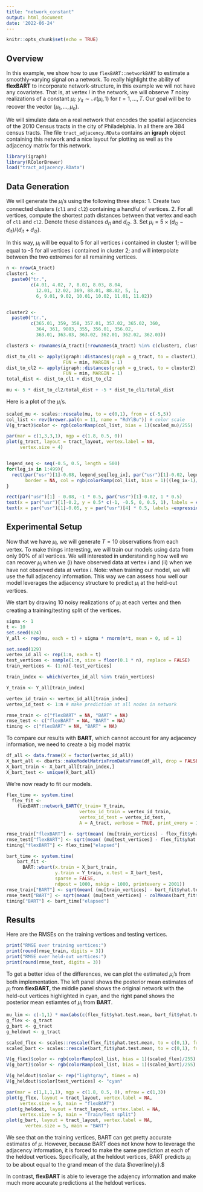 ```yaml
---
title: "network_constant"
output: html_document
date: '2022-06-24'
---
```


```r
knitr::opts_chunk$set(echo = TRUE)
```

## Overview
In this example, we show how to use `flexBART::networkBART` to estimate a smoothly-varying signal on a network.
To really highlight the ability of **flexBART** to incorporate network-structure, in this example we will not have any covariates.
That is, at vertex $i$ in the network, we will observe $T$ noisy realizations of a constant $\mu_{i}$: $y_{it} \sim \mathcal{N}(\mu_{i}, 1)$ for $t = 1, \ldots, T.$ 
Our goal will be to recover the vector $(\mu_{1}, \ldots, \mu_{n}).$

We will simulate data on a real network that encodes the spatial adjacencies of the 2010 Census tracts in the city of Philadelphia.
In all there are 384 census tracts.
The file `tract_adjacency.RData` contains an **igraph** object containing this network and a nice layout for plotting as well as the adjacency matrix for this network. 

```r
library(igraph)
library(RColorBrewer)
load("tract_adjacency.RData")

```

## Data Generation
We will generate the $\mu_{i}$'s using the following three steps:
1. Create two connected clusters (`cl1` and `cl2`) containing a handful of vertices. 
2. For all vertices, compute the shortest path distances between that vertex and each of `cl1` and `cl2`. Denote these distances $d_{i1}$ and $d_{i2}.$
3. Set $\mu_{i} = 5 \times (d_{i2} - d_{i1})/(d_{i1} + d_{i2})$.

In this way, $\mu_{i}$ will be equal to 5 for all vertices $i$ contained in cluster 1; will be equal to -5 for all vertices $i$ contained in cluster 2; and will interpolate between the two extremes for all remaining vertices.

```r
n <- nrow(A_tract)
cluster1 <- 
  paste0("tr.",
         c(4.01, 4.02, 7, 8.01, 8.03, 8.04,
           12.01, 12.02, 369, 88.01, 88.02, 5, 1,
           6, 9.01, 9.02, 10.01, 10.02, 11.01, 11.02))


cluster2 <- 
  paste0("tr.",
         c(365.01, 359, 358, 357.01, 357.02, 365.02, 360,
           364, 361, 9803, 355, 356.01, 356.02,
           363.01, 363.03, 363.02, 362.01, 362.02, 362.03))

cluster3 <- rownames(A_tract)[!rownames(A_tract) %in% c(cluster1, cluster2)]

dist_to_cl1 <- apply(igraph::distances(graph = g_tract, to = cluster1),
                     FUN = min, MARGIN = 1)
dist_to_cl2 <- apply(igraph::distances(graph = g_tract, to = cluster2),
                     FUN = min, MARGIN = 1)
total_dist <- dist_to_cl1 + dist_to_cl2

mu <- 5 * dist_to_cl2/total_dist + -5 * dist_to_cl1/total_dist
```

Here is a plot of the $\mu_{i}$'s.

```r
scaled_mu <- scales::rescale(mu, to = c(0,1), from = c(-5,5))
col_list <- rev(brewer.pal(n = 11, name = "RdYlBu")) # color scale
V(g_tract)$color <- rgb(colorRamp(col_list, bias = 1)(scaled_mu)/255)

par(mar = c(1,3,3,1), mgp = c(1.8, 0.5, 0))
plot(g_tract, layout = tract_layout, vertex.label = NA,
     vertex.size = 4)


legend_seq <- seq(-0.5, 0.5, length = 500)
for(leg_ix in 1:499){
  rect(par("usr")[1]-0.08, legend_seq[leg_ix], par("usr")[1]-0.02, legend_seq[leg_ix+1],
       border = NA, col = rgb(colorRamp(col_list, bias = 1)((leg_ix-1)/500)/255))
}

rect(par("usr")[1] - 0.08, -1 * 0.5, par("usr")[1]-0.02, 1 * 0.5)
text(x = par("usr")[1]-0.2, y = 0.5* c(-1, -0.5, 0, 0.5, 1), labels = c(-5, -2.5, 0, 2.5, 5), xpd = TRUE)
text(x = par("usr")[1]-0.05, y = par("usr")[4] * 0.5, labels =expression(mu))
```

## Experimental Setup
Now that we have $\mu_{i}$, we will generate $T = 10$ observations from each vertex.
To make things interesting, we will train our models using data from only 90\% of all vertices.
We will interested in understanding how well we can recover $\mu_{i}$ when we (i) have observed data at vertex $i$ and (ii) when we have not observed data at vertex $i$. 
Note: when training our model, we will use the full adjacency information.
This way we can assess how well our model leverages the adjacency structure to predict $\mu_{i}$ at the held-out vertices.

We start by drawing 10 noisy realizations of $\mu_{i}$ at each vertex and then creating a training/testing split of the vertices.
```r
sigma <- 1
t <- 10
set.seed(624)
Y_all <- rep(mu, each = t) + sigma * rnorm(n*t, mean = 0, sd = 1)

set.seed(129)
vertex_id_all <- rep(1:n, each = t)
test_vertices <- sample(1:n, size = floor(0.1 * n), replace = FALSE)
train_vertices <- (1:n)[-test_vertices]

train_index <- which(vertex_id_all %in% train_vertices)

Y_train <- Y_all[train_index]

vertex_id_train <- vertex_id_all[train_index]
vertex_id_test <- 1:n # make prediction at all nodes in network

rmse_train <- c("flexBART" = NA, "BART" = NA)
rmse_test <- c("flexBART" = NA, "BART" = NA)
timing <- c("flexBART" = NA, "BART" = NA)
```

To compare our results with **BART**, which cannot account for any adjacency information, we need to create a big model matrix
```r
df_all <- data.frame(X = factor(vertex_id_all))
X_bart_all <- dbarts::makeModelMatrixFromDataFrame(df_all, drop = FALSE)
X_bart_train <- X_bart_all[train_index,]
X_bart_test <- unique(X_bart_all)
```


We're now ready to fit our models.
```r
flex_time <- system.time(
  flex_fit <- 
    flexBART::network_BART(Y_train= Y_train,
                           vertex_id_train = vertex_id_train,
                           vertex_id_test = vertex_id_test,
                           A = A_tract, verbose = TRUE, print_every = 100))

rmse_train["flexBART"] <- sqrt(mean( (mu[train_vertices] - flex_fit$yhat.test.mean[train_vertices])^2 ))
rmse_test["flexBART"] <- sqrt(mean( (mu[test_vertices] - flex_fit$yhat.test.mean[test_vertices])^2 ))
timing["flexBART"] <- flex_time["elapsed"]
```


```r
bart_time <- system.time(
    bart_fit <- 
      BART::wbart(x.train = X_bart_train,
                  y.train = Y_train, x.test = X_bart_test, 
                  sparse = FALSE,
                  ndpost = 1000, nskip = 1000, printevery = 2001))
rmse_train["BART"] <- sqrt(mean( (mu[train_vertices] - bart_fit$yhat.test.mean[train_vertices])^2 ))
rmse_test["BART"] <- sqrt(mean( (mu[test_vertices] - colMeans(bart_fit$yhat.test)[test_vertices])^2 ))
timing["BART"] <- bart_time["elapsed"]
```


## Results

Here are the RMSEs on the training vertices and testing vertices.
```r
print("RMSE over training vertices:")
print(round(rmse_train, digits = 3))
print("RMSE over held-out vertices:")
print(round(rmse_test, digits = 3))
```

To get a better idea of the differences, we can plot the estimated $\mu_{i}$'s from both implementation.
The left panel shows the posterior mean estimates of $\mu_{i}$ from **flexBART**, the middle panel shows the original network with the held-out vertices highlighted in cyan, and the right panel shows the posterior mean estiamtes of $\mu_{i}$ from **BART**.
```r

mu_lim <- c(-1,1) * max(abs(c(flex_fit$yhat.test.mean, bart_fit$yhat.test.mean, mu)))
g_flex <- g_tract
g_bart <- g_tract
g_heldout <- g_tract

scaled_flex <- scales::rescale(flex_fit$yhat.test.mean, to = c(0,1), from = mu_lim)
scaled_bart <- scales::rescale(bart_fit$yhat.test.mean, to = c(0,1), from = mu_lim)

V(g_flex)$color <- rgb(colorRamp(col_list, bias = 1)(scaled_flex)/255)
V(g_bart)$color <- rgb(colorRamp(col_list, bias = 1)(scaled_bart)/255)

V(g_heldout)$color <- rep("lightgray", times = n)
V(g_heldout)$color[test_vertices] <- "cyan"

par(mar = c(1,1,1,1), mgp = c(1.8, 0.5, 0), mfrow = c(1,3))
plot(g_flex, layout = tract_layout, vertex.label = NA,
     vertex.size = 5, main = "flexBART")
plot(g_heldout, layout = tract_layout, vertex.label = NA,
     vertex.size = 5, main = "Train/Test split")
plot(g_bart, layout = tract_layout, vertex.label = NA,
       vertex.size = 5, main = "BART")

```

We see that on the training vertices, BART can get pretty accurate estimates of $\mu.$
However, because BART does not know how to leverage the adjacency information, it is forced to make the same prediction at each of the heldout vertices.
Specifically, at the heldout vertices, BART predicts $\mu_{i}$ to be about equal to the grand mean of the data $\overline{y}.$

In contrast, **flexBART** is able to leverage the adajency information and make much more accurate predictions at the heldout vertices.
